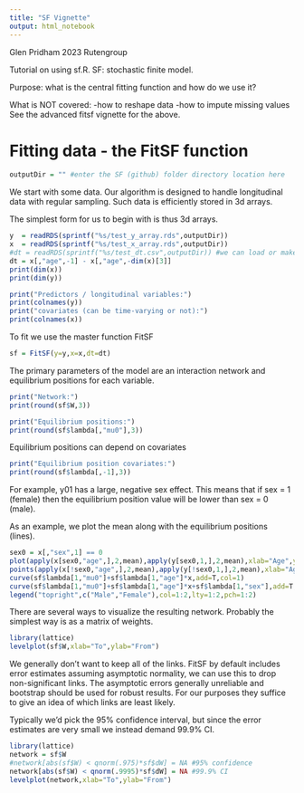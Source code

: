 ```yaml
---
title: "SF Vignette"
output: html_notebook
---
```

Glen Pridham 2023 Rutengroup

Tutorial on using sf.R. SF: stochastic finite model. 

Purpose: what is the central fitting function and how do we use it?

What is NOT covered:
-how to reshape data 
-how to impute missing values
See the advanced fitsf vignette for the above.

# Fitting data - the FitSF function

```r
outputDir = "" #enter the SF (github) folder directory location here
```

We start with some data. Our algorithm is designed to handle longitudinal data with regular sampling. Such data is efficiently stored in 3d arrays.

The simplest form for us to begin with is thus 3d arrays. 

```r
y  = readRDS(sprintf("%s/test_y_array.rds",outputDir))
x  = readRDS(sprintf("%s/test_x_array.rds",outputDir))
#dt = readRDS(sprintf("%s/test_dt.csv",outputDir)) #we can load or make our own dt
dt = x[,"age",-1] - x[,"age",-dim(x)[3]]
print(dim(x))
print(dim(y))
```

```r
print("Predictors / longitudinal variables:")
print(colnames(y))
print("covariates (can be time-varying or not):")
print(colnames(x))
```

To fit we use the master function FitSF
```r
sf = FitSF(y=y,x=x,dt=dt)
```

The primary parameters of the model are an interaction network and equilibrium positions for each variable.
```r
print("Network:")
print(round(sf$W,3))
```

```r
print("Equilibrium positions:")
print(round(sf$lambda[,"mu0"],3))
```

Equilibrium positions can depend on covariates
```r
print("Equilibrium position covariates:")
print(round(sf$lambda[,-1],3))
```
For example, y01 has a large, negative sex effect. This means that if sex = 1 (female) then the equilibrium position value will be lower than sex = 0 (male).

As an example, we plot the mean along with the equilibrium positions (lines).

```r
sex0 = x[,"sex",1] == 0
plot(apply(x[sex0,"age",],2,mean),apply(y[sex0,1,],2,mean),xlab="Age",ylab=colnames(y)[1],ylim=c(-1.5,1.5))
points(apply(x[!sex0,"age",],2,mean),apply(y[!sex0,1,],2,mean),xlab="Age",ylab=colnames(y)[1],pch=2,col=2)
curve(sf$lambda[1,"mu0"]+sf$lambda[1,"age"]*x,add=T,col=1)
curve(sf$lambda[1,"mu0"]+sf$lambda[1,"age"]*x+sf$lambda[1,"sex"],add=T,col=2,lty=2)
legend("topright",c("Male","Female"),col=1:2,lty=1:2,pch=1:2)
```

There are several ways to visualize the resulting network. Probably the simplest way is as a matrix of weights.

```r
library(lattice)
levelplot(sf$W,xlab="To",ylab="From")
```

We generally don't want to keep all of the links. FitSF by default includes error estimates assuming asymptotic normality, we can use this to drop non-significant links. The asymptotic errors generally unreliable and bootstrap should be used for robust results. For our purposes they suffice to give an idea of which links are least likely.

Typically we'd pick the 95% confidence interval, but since the error estimates are very small we instead demand 99.9% CI.

```r
library(lattice)
network = sf$W
#network[abs(sf$W) < qnorm(.975)*sf$dW] = NA #95% confidence
network[abs(sf$W) < qnorm(.9995)*sf$dW] = NA #99.9% CI
levelplot(network,xlab="To",ylab="From")
```